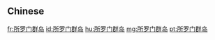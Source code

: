 {{also|所羅門羣島|所羅門群島}}
==Chinese==
{{zh-see|所羅門群島}}

[[fr:所罗门群岛]]
[[id:所罗门群岛]]
[[hu:所罗门群岛]]
[[mg:所罗门群岛]]
[[pt:所罗门群岛]]